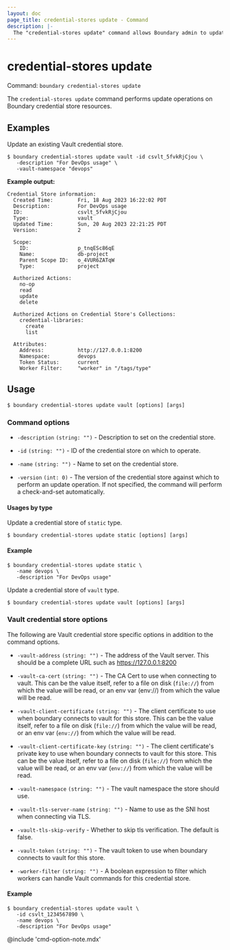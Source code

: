 ```yaml
---
layout: doc
page_title: credential-stores update - Command
description: |-
  The "credential-stores update" command allows Boundary admin to update a credential store resource.
---
```


# credential-stores update

Command: `boundary credential-stores update`

The `credential-stores update` command performs update operations on Boundary
credential store resources.

## Examples

Update an existing Vault credential store.

```shell-session
$ boundary credential-stores update vault -id csvlt_5fvkRjCjou \
   -description "For DevOps usage" \
   -vault-namespace "devops"
```

**Example output:**

<CodeBlockConfig hideClipboard>

```plaintext
Credential Store information:
  Created Time:        Fri, 18 Aug 2023 16:22:02 PDT
  Description:         For DevOps usage
  ID:                  csvlt_5fvkRjCjou
  Type:                vault
  Updated Time:        Sun, 20 Aug 2023 22:21:25 PDT
  Version:             2

  Scope:
    ID:                p_tnqESc86qE
    Name:              db-project
    Parent Scope ID:   o_4VUR6ZATqW
    Type:              project

  Authorized Actions:
    no-op
    read
    update
    delete

  Authorized Actions on Credential Store's Collections:
    credential-libraries:
      create
      list

  Attributes:
    Address:           http://127.0.0.1:8200
    Namespace:         devops
    Token Status:      current
    Worker Filter:     "worker" in "/tags/type"
```

</CodeBlockConfig>


## Usage

<CodeBlockConfig hideClipboard>

```shell-session
$ boundary credential-stores update vault [options] [args]
```

</CodeBlockConfig>

### Command options

- `-description` `(string: "")` - Description to set on the credential store.

- `-id` `(string: "")` - ID of the credential store on which to operate.

- `-name` `(string: "")` - Name to set on the credential store.

- `-version` `(int: 0)` - The version of the credential store against which to
   perform an update operation. If not specified, the command will perform a
   check-and-set automatically.


#### Usages by type

<Tabs>
<Tab heading="Static">

Update a credential store of `static` type.

<CodeBlockConfig hideClipboard>

```shell-session
$ boundary credential-stores update static [options] [args]
```

</CodeBlockConfig>

#### Example

```shell-session
$ boundary credential-stores update static \
   -name devops \
   -description "For DevOps usage"
```

</Tab>
<Tab heading="Vault">

Update a credential store of `vault` type.

<CodeBlockConfig hideClipboard>

```shell-session
$ boundary credential-stores update vault [options] [args]
```

</CodeBlockConfig>

### Vault credential store options

The following are Vault credential store specific options in addition to the
command options.

- `-vault-address` `(string: "")` - The address of the Vault server. This should
  be a complete URL such as https://127.0.0.1:8200

- `-vault-ca-cert` `(string: "")` - The CA Cert to use when connecting to vault.
  This can be the value itself, refer to a file on disk (`file://`) from which the
   value will be read, or an env var (env://) from which the value will be read.

- `-vault-client-certificate` `(string: "")` - The client certificate to use
  when boundary connects to vault for this store. This can be the value itself,
  refer to a file on disk (`file://`) from which the value will be read, or an env
  var (`env://`) from which the value will be read.

- `-vault-client-certificate-key` `(string: "")` - The client certificate's
  private key to use when boundary connects to vault for this store. This can be
  the value itself, refer to a file on disk (`file://`) from which the value will
  be read, or an env var (`env://`) from which the value will be read.

- `-vault-namespace` `(string: "")` - The vault namespace the store should use.

- `-vault-tls-server-name` `(string: "")` - Name to use as the SNI host when
  connecting via TLS.

- `-vault-tls-skip-verify`  - Whether to skip tls verification.
The default is false.

- `-vault-token` `(string: "")` - The vault token to use when boundary connects
  to vault for this store.

- `-worker-filter` `(string: "")` - A boolean expression to filter which workers
  can handle Vault commands for this credential store.


#### Example

```shell-session
$ boundary credential-stores update vault \
   -id csvlt_1234567890 \
   -name devops \
   -description "For DevOps usage"
```

</Tab>
</Tabs>


@include 'cmd-option-note.mdx'
